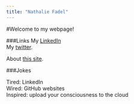 ```yaml
---
title: "Nathalie Fadel"
---
```


#Welcome to my webpage!  

###Links
My [LinkedIn](https://www.linkedin.com/in/nathaliefadel/)  
My [twitter](https://www.twitter.com/thenath90).

About [this site](about.html).  

###Jokes  

Tired: LinkedIn  
Wired: GitHub websites  
Inspired: upload your consciousness to the cloud  
